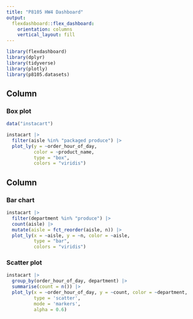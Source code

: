 ```yaml
---
title: "P8105 HW4 Dashboard"
output: 
  flexdashboard::flex_dashboard:
    orientation: columns
    vertical_layout: fill
---
```


```r
library(flexdashboard)
library(dplyr)
library(tidyverse)
library(plotly)
library(p8105.datasets)
```

Column {data-width=650}
-----------------------------------------------------------------------

### Box plot 

```r
data("instacart")

instacart |> 
  filter(aisle %in% "packaged produce") |> 
  plot_ly(y = ~order_hour_of_day, 
          color = ~product_name, 
          type = "box", 
          colors = "viridis")
```

Column {data-width=350}
-----------------------------------------------------------------------

### Bar chart

```r
instacart |> 
  filter(department %in% "produce") |> 
  count(aisle) |> 
  mutate(aisle = fct_reorder(aisle, n)) |> 
  plot_ly(x = ~aisle, y = ~n, color = ~aisle,
          type = "bar", 
          colors = "viridis")
```

### Scatter plot

```r
instacart |> 
  group_by(order_hour_of_day, department) |> 
  summarise(count = n()) |> 
  plot_ly(x = ~order_hour_of_day, y = ~count, color = ~department,
          type = 'scatter', 
          mode = 'markers',
          alpha = 0.6)
```

